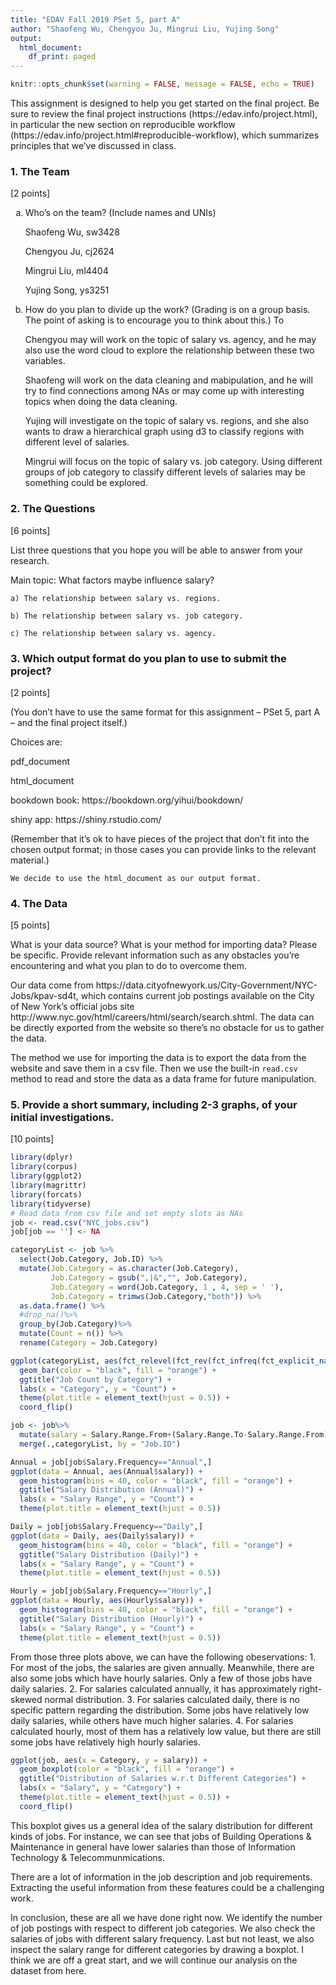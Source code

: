 ```yaml
---
title: "EDAV Fall 2019 PSet 5, part A"
author: "Shaofeng Wu, Chengyou Ju, Mingrui Liu, Yujing Song"
output:
  html_document:
    df_print: paged
---
```

```r
knitr::opts_chunk$set(warning = FALSE, message = FALSE, echo = TRUE)
```

This assignment is designed to help you get started on the final project. Be sure to review the final project instructions (https://edav.info/project.html), in particular the new section on reproducible workflow (https://edav.info/project.html#reproducible-workflow), which summarizes principles that we've discussed in class.
    
### 1. The Team

[2 points]

a) Who's on the team? (Include names and UNIs)
    
    Shaofeng Wu, sw3428
    
    Chengyou Ju, cj2624
    
    Mingrui Liu, ml4404
    
    Yujing Song, ys3251

b) How do you plan to divide up the work? (Grading is on a group basis. The point of asking is to encourage you to think about this.)
To

    Chengyou may will work on the topic of salary vs. agency, and he may also use the word cloud to explore the relationship between these two variables. 
    
    Shaofeng will work on the data cleaning and mabipulation, and he will try to find connections among NAs or may come up with interesting topics when doing the data cleaning. 
    
    Yujing will investigate on the topic of salary vs. regions, and she also wants to draw a hierarchical graph using d3 to classify regions with different level of salaries. 
    
    Mingrui will focus on the topic of salary vs. job category. Using different groups of job category to classify different levels of salaries may be something could be explored.
    
### 2. The Questions

[6 points]

List three questions that you hope you will be able to answer from your research.

  Main topic: What factors maybe influence salary?

    a) The relationship between salary vs. regions.

    b) The relationship between salary vs. job category.

    c) The relationship between salary vs. agency.


### 3. Which output format do you plan to use to submit the project? 

[2 points]

(You don't have to use the same format for this assignment -- PSet 5, part A -- and the final project itself.)

Choices are:

pdf_document  

html_document  

bookdown book: https://bookdown.org/yihui/bookdown/

shiny app: https://shiny.rstudio.com/  

(Remember that it's ok to have pieces of the project that don't fit into the chosen output format; in those cases you can provide links to the relevant material.)

    We decide to use the html_document as our output format.


### 4. The Data

[5 points]

What is your data source?  What is your method for importing data? Please be specific. Provide relevant information such as any obstacles you're encountering and what you plan to do to overcome them.

Our data come from https://data.cityofnewyork.us/City-Government/NYC-Jobs/kpav-sd4t, which contains current job postings available on the City of New York’s official jobs site http://www.nyc.gov/html/careers/html/search/search.shtml. The data can be directly exported from the website so there's no obstacle for us to gather the data.

The method we use for importing the data is to export the data from the website and save them in a csv file. Then we use the built-in `read.csv` method to read and store the data as a data frame for future manipulation.


### 5. Provide a short summary, including 2-3 graphs, of your initial investigations. 

[10 points]

```r
library(dplyr)
library(corpus)
library(ggplot2)
library(magrittr)
library(forcats)
library(tidyverse)
# Read data from csv file and set empty slots as NAs
job <- read.csv("NYC_jobs.csv")
job[job == ''] <- NA
```

```r
categoryList <- job %>%
  select(Job.Category, Job.ID) %>%
  mutate(Job.Category = as.character(Job.Category), 
         Job.Category = gsub(",|&","", Job.Category), 
         Job.Category = word(Job.Category, 1 , 4, sep = ' '), 
         Job.Category = trimws(Job.Category,"both")) %>%
  as.data.frame() %>%
  #drop_na()%>%
  group_by(Job.Category)%>%
  mutate(Count = n()) %>%
  rename(Category = Job.Category)

ggplot(categoryList, aes(fct_relevel(fct_rev(fct_infreq(fct_explicit_na(Category,'NA')))))) +
  geom_bar(color = "black", fill = "orange") +
  ggtitle("Job Count by Category") +
  labs(x = "Category", y = "Count") + 
  theme(plot.title = element_text(hjust = 0.5)) + 
  coord_flip()
```
```r
job <- job%>%
  mutate(salary = Salary.Range.From+(Salary.Range.To-Salary.Range.From)/2)%>%
  merge(.,categoryList, by = "Job.ID")

Annual = job[job$Salary.Frequency=="Annual",]
ggplot(data = Annual, aes(Annual$salary)) +
  geom_histogram(bins = 40, color = "black", fill = "orange") +
  ggtitle("Salary Distribution (Annual)") + 
  labs(x = "Salary Range", y = "Count") + 
  theme(plot.title = element_text(hjust = 0.5))
```
```r
Daily = job[job$Salary.Frequency=="Daily",]
ggplot(data = Daily, aes(Daily$salary)) +
  geom_histogram(bins = 40, color = "black", fill = "orange") +
  ggtitle("Salary Distribution (Daily)") + 
  labs(x = "Salary Range", y = "Count") + 
  theme(plot.title = element_text(hjust = 0.5))
```
```r
Hourly = job[job$Salary.Frequency=="Hourly",]
ggplot(data = Hourly, aes(Hourly$salary)) +
  geom_histogram(bins = 40, color = "black", fill = "orange") +
  ggtitle("Salary Distribution (Hourly)") + 
  labs(x = "Salary Range", y = "Count") + 
  theme(plot.title = element_text(hjust = 0.5))
```

From those three plots above, we can have the following obeservations:
1. For most of the jobs, the salaries are given annually. Meanwhile, there are also some jobs which have hourly salaries. Only a few of those jobs have daily salaries.
2. For salaries calculated annually, it has approximately right-skewed normal distribution.
3. For salaries calculated daily, there is no specific pattern regarding the distribution. Some jobs have relatively low daily salaries, while others have much higher salaries.
4. For salaries calculated hourly, most of them has a relatively low value, but there are still some jobs have relatively high hourly salaries.

```r
ggplot(job, aes(x = Category, y = salary)) +
  geom_boxplot(color = "black", fill = "orange") +
  ggtitle("Distribution of Salaries w.r.t Different Categories") + 
  labs(x = "Salary", y = "Category") + 
  theme(plot.title = element_text(hjust = 0.5)) +
  coord_flip()
```

This boxplot gives us a general idea of the salary distribution for different kinds of jobs. For instance, we can see that jobs of Building Operations & Maintenance in general have lower salaries than those of Information Technology & Telecommunmications.

There are a lot of information in the job description and job requirements. Extracting the useful information from these features could be a challenging work.

In conclusion, these are all we have done right now. We identify the number of job postings with respect to different job categories. We also check the salaries of jobs with different salary frequency. Last but not least, we also inspect the salary range for different categories by drawing a boxplot. I think we are off a great start, and we will continue our analysis on the dataset from here.